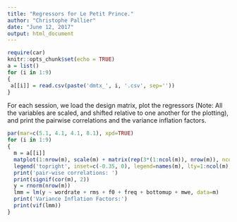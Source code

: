 ```yaml
---
title: "Regressors for Le Petit Prince."
author: "Christophe Pallier"
date: "June 12, 2017"
output: html_document
---
```


```r
require(car)
knitr::opts_chunk$set(echo = TRUE)
a = list()
for (i in 1:9)
{
 a[[i]] = read.csv(paste('dmtx_', i, '.csv', sep=''))
}
```
For each session, we load the design matrix, plot the regressors (Note: All the variables are scaled, and shifted relative to one another for the plotting), and print the pairwise correlations and the variance inflation factors.

```r
par(mar=c(5.1, 4.1, 4.1, 8.1), xpd=TRUE)
for (i in 1:9)
{
  m = a[[i]]
  matplot(1:nrow(m), scale(m) + matrix(rep(3*(1:ncol(m)), nrow(m)), ncol=ncol(m), byrow=T), type='l', bty='l', main=paste('dmtx_', i, '.csv'), lty=1:(ncol(m)), col=1:ncol(m))
  legend('topright', inset=c(-0.35, 0), legend=names(m), lty=1:ncol(m), col=1:ncol(m))
  print('pair-wise correlations: ')
  print(signif(cor(m), 2))
  y = rnorm(nrow(m))
  lmm = lm(y ~ wordrate + rms + f0 + freq + bottomup + mwe, data=m)
  print('Variance Inflation Factors:')
  print(vif(lmm))
}
  
```

